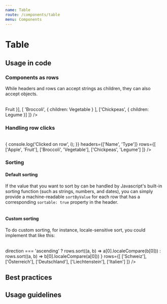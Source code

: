 ```yaml
---
name: Table
route: /components/table
menu: Components
---
```




# Table

<Playground>
  <Table
    headers={[{ children: 'Name', sortable: true }, 'Type']}
    rows={[
      ['Apple', 'Fruit'],
      ['Broccoli', 'Vegetable'],
      ['Chickpeas', 'Legume']
    ]}
  />
</Playground>

<Props of={Table} />

## Usage in code

### Components as rows

While headers and rows can accept strings as children,
they can also accept objects.

<Playground>
  <Table
    headers={['Name', 'Type']}
    rows={[
      ['Apple', { children: <Badge color={Badge.DANGER}>Fruit</Badge> }],
      [
        'Broccoli',
        { children: <Badge color={Badge.SUCCESS}>Vegetable</Badge> }
      ],
      ['Chickpeas', { children: <Badge color={Badge.WARNING}>Legume</Badge> }]
    ]}
  />
</Playground>

### Handling row clicks

<Playground>
  <Table
    onRowClick={i => {
      console.log('Clicked on row', i);
    }}
    headers={['Name', 'Type']}
    rows={[
      ['Apple', 'Fruit'],
      ['Broccoli', 'Vegetable'],
      ['Chickpeas', 'Legume']
    ]}
  />
</Playground>

### Sorting

#### Default sorting

If the value that you want to sort by can be handled by Javascript's built-in
sorting function (such as strings, numbers, and dates), you can simply
provide a machine-readable `sortByValue` for each row that has a corresponding
`sortable: true` property in the header.

<Playground>
  <Table
    headers={[
      { children: 'Name', sortable: true },
      { children: 'Date added', sortable: true }
    ]}
    rows={[
      [
        { children: 'Apple' },
        { children: '12/12/18', sortByValue: new Date('12/12/18') }
      ],
      [
        { children: 'Broccoli' },
        { children: '12/13/18', sortByValue: new Date('12/13/18') }
      ],
      [
        { children: 'Chickpeas' },
        { children: '12/14/18', sortByValue: new Date('12/14/18') }
      ]
    ]}
  />
</Playground>

#### Custom sorting

To do custom sorting, for instance, locale-sensitive sort, you could
implement that like this:

<Playground>
  <Table
    headers={[{ children: 'Country', sortable: true }]}
    onSortBy={(i, direction, rows) =>
      direction === 'ascending'
        ? rows.sort((a, b) => a[0].localeCompare(b[0]))
        : rows.sort((a, b) => b[0].localeCompare(a[0]))
    }
    rows={[
      ['Schweiz'],
      ['Österreich'],
      ['Deutschland'],
      ['Liechtenstein'],
      ['Italien']
    ]}
  />
</Playground>

## Best practices

## Usage guidelines
